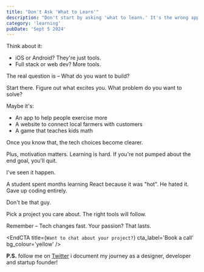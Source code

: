 ```yaml
---
title: "Don't Ask 'What to Learn'"
description: "Don't start by asking 'what to learn.' It's the wrong approach. If you don't know where you're going, how will you know when you get there?"
category: 'learning'
pubDate: 'Sept 5 2024'
---
```


Think about it:
- iOS or Android? They're just tools.
- Full stack or web dev? More tools.

The real question is – What do you want to build?

Start there. Figure out what excites you. What problem do you want to solve?

Maybe it's:
- An app to help people exercise more
- A website to connect local farmers with customers
- A game that teaches kids math

Once you know that, the tech choices become clearer.

Plus, motivation matters. Learning is hard. If you're not pumped about the end goal, you'll quit.

I've seen it happen.

A student spent months learning React because it was "hot".
He hated it. Gave up coding entirely.

Don't be that guy.

Pick a project you care about. The right tools will follow.

Remember – Tech changes fast. Your passion? That lasts.


<EndCTA
	title={`Want to chat about your project?`}
	cta_label='Book a call'
	bg_colour='yellow'
/>


**P.S.** follow me on [Twitter](https://x.com/spikeysanju) i document my journey as a designer, developer and startup founder!
